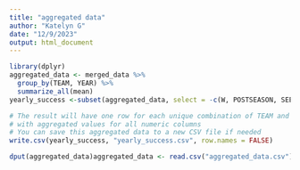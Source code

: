 ```yaml
---
title: "aggregated data"
author: "Katelyn G"
date: "12/9/2023"
output: html_document
---
```

```r
library(dplyr)
aggregated_data <- merged_data %>%
  group_by(TEAM, YEAR) %>%
  summarize_all(mean)
yearly_success <-subset(aggregated_data, select = -c(W, POSTSEASON, SEED, UNITID, STREET, CITY, STATE, ZIP, STFIP, NMCNTY, LOCALE, LAT, LON, CBSA, NMCBSA, CBSATYPE, CSA, NMCSA, NMNECTA, CD, SLDL, SLDU, SCHOOLYEAR, CNTY, NECTA))# You can use other aggregation functions like sum, median, etc.

# The result will have one row for each unique combination of TEAM and YEAR,
# with aggregated values for all numeric columns
# You can save this aggregated data to a new CSV file if needed
write.csv(yearly_success, "yearly_success.csv", row.names = FALSE)

```
```r
dput(aggregated_data)aggregated_data <- read.csv("aggregated_data.csv")
```

